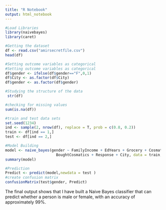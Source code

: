 ---
title: "R Notebook"
output: html_notebook
---

```{r}
#Load Libraries
library(naivebayes)
library(caret)
```

```{r}
#Getting the dataset
df <- read.csv("amirsecretfile.csv")
head(df)
```

```{r}
#Setting outcome variables as categorical
#Setting outcome variables as categorical
df$gender <- ifelse(df$gender=="F",0,1)
df$City <- as.factor(df$City)
df$gender <- as.factor(df$gender)
```

```{r}
#Studying the structure of the data
 str(df)
```
```{r}
#checking for missing values
sum(is.na(df))
```
```{r}
#train and test data sets
set.seed(1234)
ind <- sample(2, nrow(df), replace = T, prob = c(0.8, 0.2))
train <- df[ind == 1,]
test <- df[ind == 2,]

```

```{r}
#Model Building
model <- naive_bayes(gender ~ FamilyIncome + EdYears + Grocery + Cosmatics + MF + 
                       BoughtCosmatics + Response + City, data = train, usekernel = T) 
summary(model) 
```
```{r}
#Prediction
Predict <- predict(model,newdata = test )
#create confusion matrix
confusionMatrix(test$gender, Predict)
```
The final output shows that I have built a Naive Bayes classifier that can predict whether a person is male or female, with an accuracy of approximately 99%.
